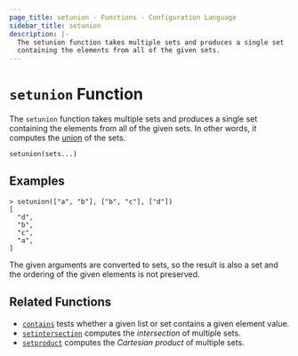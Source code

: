 ```yaml
---
page_title: setunion - Functions - Configuration Language
sidebar_title: setunion
description: |-
  The setunion function takes multiple sets and produces a single set
  containing the elements from all of the given sets.
---
```


# `setunion` Function

The `setunion` function takes multiple sets and produces a single set
containing the elements from all of the given sets. In other words, it
computes the [union](<https://en.wikipedia.org/wiki/Union_(set_theory)>) of
the sets.

```hcl
setunion(sets...)
```

## Examples

```shell-session
> setunion(["a", "b"], ["b", "c"], ["d"])
[
  "d",
  "b",
  "c",
  "a",
]
```

The given arguments are converted to sets, so the result is also a set and
the ordering of the given elements is not preserved.

## Related Functions

- [`contains`](/docs/templates/hcl_templates/functions/collection/contains) tests whether a given list or set contains
  a given element value.
- [`setintersection`](/docs/templates/hcl_templates/functions/collection/setintersection) computes the _intersection_ of
  multiple sets.
- [`setproduct`](/docs/templates/hcl_templates/functions/collection/setproduct) computes the _Cartesian product_ of multiple
  sets.
